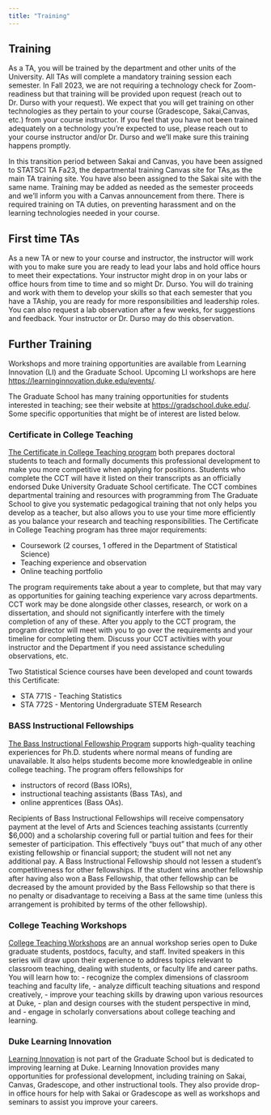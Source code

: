 ```yaml
---
title: "Training"
---
```


## Training

As a TA, you will be trained by the department and other units of the University. All TAs will complete a mandatory training session each semester. In Fall 2023, we are not requiring a technology check for Zoom-readiness but that training will be provided upon request (reach out to Dr. Durso with your request). We expect that you will get training on other technologies as they pertain to your course (Gradescope, Sakai,Canvas, etc.) from your course instructor. If you feel that you have not been trained adequately on a technology you're expected to use, please reach out to your course instructor and/or Dr. Durso and we'll make sure this training happens promptly.

In this transition period between Sakai and Canvas, you have been assigned to STATSCI TA Fa23, the departmental training Canvas site for TAs,as the main TA training site. You have also been assigned to the Sakai site with the same name. Training may be added as needed as the semester proceeds and we'll inform you with a Canvas announcement from there. There is required training on TA duties, on preventing harassment and on the learning technologies needed in your course.

## First time TAs

As a new TA or new to your course and instructor, the instructor will work with you to make sure you are ready to lead your labs and hold office hours to meet their expectations. Your instructor might drop in on your labs or office hours from time to time and so might Dr. Durso. You will do training and work with them to develop your skills so that each semester that you have a TAship, you are ready for more responsibilities and leadership roles. You can also request a lab observation after a few weeks, for suggestions and feedback.  Your instructor or Dr. Durso may do this observation.

## Further Training

Workshops and more training opportunities are available from Learning Innovation (LI) and the Graduate School. Upcoming LI workshops are here <https://learninginnovation.duke.edu/events/>. 

The Graduate School has many training opportunities for students interested in teaching; see their website at <https://gradschool.duke.edu/>. Some specific opportunities that might be of interest are listed below.

### Certificate in College Teaching

[The Certificate in College Teaching program](https://gradschool.duke.edu/professional-development/programs/certificate-college-teaching) both prepares doctoral students to teach and formally documents this professional development to make you more competitive when applying for positions. Students who complete the CCT will have it listed on their transcripts as an officially endorsed Duke University Graduate School certificate. The CCT combines departmental training and resources with programming from The Graduate School to give you systematic pedagogical training that not only helps you develop as a teacher, but also allows you to use your time more efficiently as you balance your research and teaching responsibilities. The Certificate in College Teaching program has three major requirements:

-   Coursework (2 courses, 1 offered in the Department of Statistical Science)
-   Teaching experience and observation
-   Online teaching portfolio

The program requirements take about a year to complete, but that may vary as opportunities for gaining teaching experience vary across departments. CCT work may be done alongside other classes, research, or work on a dissertation, and should not significantly interfere with the timely completion of any of these. After you apply to the CCT program, the program director will meet with you to go over the requirements and your timeline for completing them. Discuss your CCT activities with your instructor and the Department if you need assistance scheduling observations, etc.

Two Statistical Science courses have been developed and count towards this Certificate:

-   STA 771S - Teaching Statistics
-   STA 772S - Mentoring Undergraduate STEM Research

### BASS Instructional Fellowships

[The Bass Instructional Fellowship Program](https://gradschool.duke.edu/professional-development/programs/bass-instructional-fellowships) supports high-quality teaching experiences for Ph.D. students where normal means of funding are unavailable. It also helps students become more knowledgeable in online college teaching. The program offers fellowships for

-   instructors of record (Bass IORs),
-   instructional teaching assistants (Bass TAs), and
-   online apprentices (Bass OAs).

Recipients of Bass Instructional Fellowships will receive compensatory payment at the level of Arts and Sciences teaching assistants (currently \$6,000) and a scholarship covering full or partial tuition and fees for their semester of participation. This effectively "buys out" that much of any other existing fellowship or financial support; the student will not net any additional pay. A Bass Instructional Fellowship should not lessen a student's competitiveness for other fellowships. If the student wins another fellowship after having also won a Bass Fellowship, that other fellowship can be decreased by the amount provided by the Bass Fellowship so that there is no penalty or disadvantage to receiving a Bass at the same time (unless this arrangement is prohibited by terms of the other fellowship).

### College Teaching Workshops

[College Teaching Workshops](https://gradschool.duke.edu/professional-development/programs/college-teaching-workshops/) are an annual workshop series open to Duke graduate students, postdocs, faculty, and staff. Invited speakers in this series will draw upon their experience to address topics relevant to classroom teaching, dealing with students, or faculty life and career paths. You will learn how to: - recognize the complex dimensions of classroom teaching and faculty life, - analyze difficult teaching situations and respond creatively, - improve your teaching skills by drawing upon various resources at Duke, - plan and design courses with the student perspective in mind, and - engage in scholarly conversations about college teaching and learning.

### Duke Learning Innovation

[Learning Innovation](https://learninginnovation.duke.edu) is not part of the Graduate School but is dedicated to improving learning at Duke. Learning Innovation provides many opportunities for professional development, including training on Sakai, Canvas, Gradescope, and other instructional tools. They also provide drop-in office hours for help with Sakai or Gradescope as well as workshops and seminars to assist you improve your careers.
